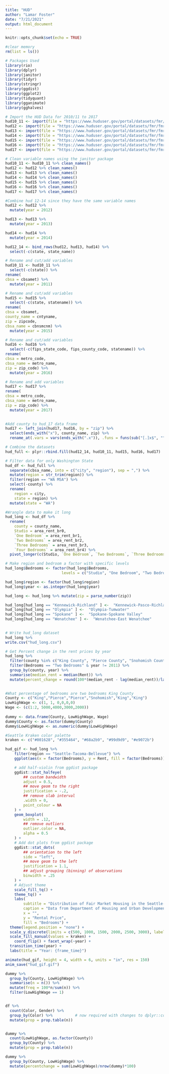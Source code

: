 ```yaml
---
title: "HUD"
author: "Lamar Foster"
date: "7/21/2021"
output: html_document
---
```


```r
knitr::opts_chunk$set(echo = TRUE)
```

```r
#clear memory
rm(list = ls())

# Packages Used 
library(rio)
library(dplyr)
library(janitor)
library(tidyr)
library(stringr)
library(ggdist)
library(ggplot2)
library(tidyquant)
library(gganimate)
library(gghalves)
```

```r
# Import the HUD Data for 2010/11 to 2017
hud10_11 <- import(file = "https://www.huduser.gov/portal/datasets/fmr/fmr2011f/fy2011_equiv_zc_rents_acs.xls")
hud12 <- import(file = "https://www.huduser.gov/portal/datasets/fmr/fmr2012f/small_area_fmrs_fy2012.xls")
hud13 <- import(file = "https://www.huduser.gov/portal/datasets/fmr/fmr2013p/small_area_fmrs_fy2013.xls")
hud14 <- import(file = "https://www.huduser.gov/portal/datasets/fmr/fmr2014f/small_area_fmrs_fy2014.xls")
hud15 <- import(file = "https://www.huduser.gov/portal/datasets/fmr/fmr2015f/small_area_fmrs_fy2015f.xls")
hud16 <- import(file = "https://www.huduser.gov/portal/datasets/fmr/fmr2016f/final_fy2016_hypothetical_safmrs.xlsx")
hud17 <- import(file = "https://www.huduser.gov/portal/datasets/fmr/fmr2017/FY2017_hypothetical_safmrs.xlsx")
```

```r
# Clean variable names using the janitor package 
hud10_11 <- hud10_11 %>% clean_names()
hud12 <- hud12 %>% clean_names()
hud13 <- hud13 %>% clean_names()
hud14 <- hud14 %>% clean_names()
hud15 <- hud15 %>% clean_names()
hud16 <- hud16 %>% clean_names()
hud17 <- hud17 %>% clean_names()
```

```r
#Combine hud 12-14 since they have the same variable names
hud12 <- hud12 %>% 
  mutate(year = 2012)

hud13 <- hud13 %>% 
  mutate(year = 2013)

hud14 <- hud14 %>% 
  mutate(year = 2014)

hud12_14 <- bind_rows(hud12, hud13, hud14) %>%
  select(-c(state, state_name))
```

```r
# Rename and cut/add variables
hud10_11 <- hud10_11 %>% 
  select(-c(state)) %>% 
rename(
cbsa = cbsamet) %>% 
  mutate(year = 2011)
```

```r
# Rename and cut/add variables
hud15 <- hud15 %>% 
  select(-c(state, statename)) %>% 
rename(
cbsa = cbsamet,
county_name = cntyname,
zip = zipcode,
cbsa_name = cbnsmcnm) %>% 
  mutate(year = 2015)
```

```r
# Rename and cut/add variables
hud16 <- hud16 %>% 
  select(-c(fips_state_code, fips_county_code, statename)) %>% 
rename(
cbsa = metro_code,
cbsa_name = metro_name,
zip = zip_code) %>% 
  mutate(year = 2016)
```

```r
# Rename and add variables
hud17 <- hud17 %>% 
rename(
cbsa = metro_code,
cbsa_name = metro_name,
zip = zip_code) %>% 
  mutate(year = 2017) 
  
```

```r
#Add county to hud_17 data frame 
hud17 <- left_join(hud17, hud16, by = "zip") %>% 
  select(ends_with("x"), county_name, zip) %>% 
  rename_at(.vars = vars(ends_with(".x")), .funs = funs(sub("[.]x$", "",.)))
```

```r
# Combine the datasets 
hud_full <- plyr::rbind.fill(hud12_14, hud10_11, hud15, hud16, hud17)
```

```r
# Filter data for only Washington State 
hud_df <- hud_full %>% 
  separate(cbsa_name, into = c("city", "region"), sep = ",") %>%
  mutate(region = str_trim(region)) %>% 
  filter(region == "WA MSA") %>% 
  select(-county) %>% 
  rename(
    region = city,
    state = region) %>%
  mutate(state = "WA")
```

```r
#Wrangle data to make it long
hud_long <- hud_df %>% 
  rename(
    county = county_name,
    Studio = area_rent_br0,
    `One Bedroom` = area_rent_br1,
    `Two Bedrooms` = area_rent_br2,
    `Three Bedrooms` = area_rent_br3,
    `Four Bedrooms` = area_rent_br4) %>% 
  pivot_longer(c(Studio, `One Bedroom`, `Two Bedrooms`, `Three Bedrooms`, `Four Bedrooms`), names_to = "Bedrooms", values_to = "Rent")
```

```r
# Make region and bedroom a factor with specific levels 
hud_long$Bedrooms <- factor(hud_long$Bedrooms, 
                         levels = c("Studio", "One Bedroom", "Two Bedrooms", "Three Bedrooms", "Four Bedrooms"))

hud_long$region <- factor(hud_long$region)
hud_long$year <- as.integer(hud_long$year)

hud_long <- hud_long %>% mutate(zip = parse_number(zip))

hud_long[hud_long == "Kennewick-Richland" ] <-  "Kennewick-Pasco-Richland"
hud_long[hud_long == "Olympia" ] <-  "Olympia-Tumwater"
hud_long[hud_long == "Spokane" ] <-  "Spokane-Spokane Valley"
hud_long[hud_long == "Wenatchee" ] <-  "Wenatchee-East Wenatchee"
      

```

```r
# Write hud_long dataset 
hud_long %>% 
write.csv("hud_long.csv")
```


```r
# Get Percent change in the rent prices by year 
hud_long %>% 
  filter(county %in% c("King County", "Pierce County", "Snohomish County")) %>% 
  filter(Bedrooms == "Two Bedrooms" & year != 2011) %>% 
  group_by(county, year) %>% 
  summarise(median_rent = median(Rent)) %>% 
  mutate(percent_change = round(100*(median_rent - lag(median_rent))/lag(median_rent),2)) 
  
```

```r
#What percentage of bedrooms are two bedrooms King County 
County <- c("King","Pierce","Pierce","Snohomish","King","King")
LowHighWage <- c(1, 1, 0,0,0,0)
Wage <- (c(1:2, 5000,4000,3000,2000))
  
dummy <- data.frame(County, LowHighWage, Wage)
dummy$County <- as.factor(dummy$County)
dummy$LowHighWage <- as.numeric(dummy$LowHighWage)
```

```r
#Seattle Kraken color palette 
kraken <- c("#001628", "#355464", "#68a2b9", "#99d9d9", "#e9072b")
```

```r
hud_gif <- hud_long %>%
    filter(region == "Seattle-Tacoma-Bellevue") %>% 
    ggplot(aes(x = factor(Bedrooms), y = Rent, fill = factor(Bedrooms))) +

    # add half-violin from ggdist package
    ggdist::stat_halfeye(
        ## custom bandwidth
        adjust = 0.5,
        ## move geom to the right
        justification = -.2,
        ## remove slab interval
        .width = 0,
        point_colour = NA
    ) +
    geom_boxplot(
        width = .12,
        ## remove outliers
        outlier.color = NA,
        alpha = 0.5
    ) +
    # Add dot plots from ggdist package
    ggdist::stat_dots(
        ## orientation to the left
        side = "left",
        ## move geom to the left
        justification = 1.1,
        ## adjust grouping (binning) of observations
        binwidth = .25
    ) +
    # Adjust theme
    scale_fill_tq() +
    theme_tq() +
    labs(
        subtitle = "Distribution of Fair Market Housing in the Seattle-Tacoma-Bellevue Region",
        caption = "Data from Department of Housing and Urban Development",
        x = "",
        y = "Rental Price",
        fill = "Bedrooms") +
  theme(legend.position = "none") +
  scale_y_discrete(limits = c(500, 1000, 1500, 2000, 2500, 3000), labels=scales::dollar_format()) +
  scale_fill_manual(values = kraken) +
    coord_flip() + facet_wrap(~year) +
  transition_time(year) +
  labs(title = "Year: {frame_time}") 

animate(hud_gif, height = 4, width = 6, units = "in", res = 150)
anim_save("hud_gif.gif")
```

```r
dummy %>% 
  group_by(County, LowHighWage) %>% 
  summarise(n = n()) %>% 
  mutate(freq = 100*n/sum(n)) %>% 
  filter(LowHighWage == 1) 


df %>%
  count(Color, Gender) %>%
  group_by(Color) %>%          # now required with changes to dplyr::count()
  mutate(prop = prop.table(n))


dummy %>% 
  count(LowHighWage, as.factor(County))
  group_by(County) %>% 
  mutate(prop = prop.table(n)) 
```

```r
dummy %>% 
  group_by(County, LowHighWage) %>% 
  mutate(percentchange = sum(LowHighWage)/nrow(dummy)*100)
```








